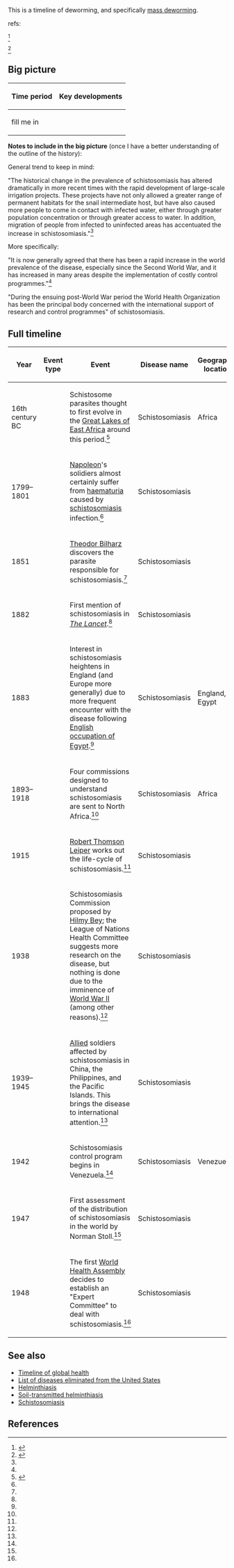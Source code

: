 This is a timeline of deworming, and specifically [[mass deworming]].

refs:

<ref name="curezone">{{cite web |url=http://www.curezone.org/forums/am.asp?i=1565604 |title=History of Deworming Humans |accessdate=April 16, 2016}}</ref>

<ref name="bundy">{{cite web |url=http://www.londonntd.org/sites/www.londonntd.org/files/content/Worms,%20Wisdom%20and%20Wealth.pdf |title=Worms, wisdom, and wealth: why deworming can make economic sense |accessdate=April 16, 2016 |date=2013 |authors=Donald A.P. Bundy, Judd L. Walson, and Kristie L. Watkins}}</ref>

==Big picture==

{| class="sortable wikitable"
! Time period !! Key developments
|-
| fill me in
|}

'''Notes to include in the big picture''' (once I have a better understanding of the outline of the history):

General trend to keep in mind:

"The historical change in the prevalence of schistosomiasis has altered dramatically in more recent times with the rapid development of large-scale irrigation projects.  These projects have not only allowed a greater range of permanent habitats for the snail intermediate host, but have also caused more people to come in contact with infected water, either through greater population concentration or through greater access to water.  In addition, migration of people from infected to uninfected areas has accentuated the increase in schistosomiasis."<ref name=sandbach/>{{rp|262}}

More specifically:

"It is now generally agreed that there has been a rapid increase in the world prevalence of the disease, especially since the Second World War, and it has increased in many areas despite the implementation of costly control programmes."<ref name=sandbach/>{{rp|262}}

"During the ensuing post-World War period the World Health Organization has been the principal body concerned with the international support of research and control programmes" of schistosomiasis.{{rp|266}}

==Full timeline==

{| class="sortable wikitable"
! Year !! Event type !! Event !! Disease name !! Geographic location
|-
| 16th century BC || || Schistosome parasites thought to first evolve in the [[Great Lakes of East Africa]] around this period.<ref name="sandbach">{{cite web |url=http://www.ncbi.nlm.nih.gov/pmc/articles/PMC1081781/pdf/medhist00110-0029.pdf |title=The History of Schistosomiasis Research and Policy for Its Control |accessdate=April 16, 2016 |date=July 1976 |last=Sandbach |first=F. R.}}</ref> || Schistosomiasis || Africa
|-
| 1799–1801 || || [[Napoleon]]'s solidiers almost certainly suffer from [[haematuria]] caused by [[schistosomiasis]] infection.<ref name=sandbach/> || Schistosomiasis ||
|-
| 1851 || || [[Theodor Bilharz]] discovers the parasite responsible for schistosomiasis.<ref name=sandbach/> || Schistosomiasis ||
|-
| 1882 || || First mention of schistosomiasis in ''[[The Lancet]]''.<ref name=sandbach/> || Schistosomiasis ||
|-
| 1883 || || Interest in schistosomiasis heightens in England (and Europe more generally) due to more frequent encounter with the disease following [[History of Egypt under the British|English occupation of Egypt]].<ref name=sandbach/> || Schistosomiasis || England, Egypt
|-
| 1893–1918 || || Four commissions designed to understand schistosomiasis are sent to North Africa.<ref name=sandbach/> || Schistosomiasis || Africa
|-
| 1915 || || [[Robert Thomson Leiper]] works out the life-cycle of schistosomiasis.<ref name=sandbach/> || Schistosomiasis ||
|-
| 1938 || || Schistosomiasis Commission proposed by [[Hilmy Bey]]; the League of Nations Health Committee suggests more research on the disease, but nothing is done due to the imminence of [[World War II]] (among other reasons).<ref name=sandbach/> || Schistosomiasis ||
|-
| 1939–1945 || || [[Allies of World War II|Allied]] soldiers affected by schistosomiasis in China, the Philippines, and the Pacific Islands. This brings the disease to international attention.<ref name=sandbach/> || Schistosomiasis ||
|-
| 1942 || || Schistosomiasis control program begins in Venezuela.<ref name=sandbach/> || Schistosomiasis || Venezuela
|-
| 1947 || || First assessment of the distribution of schistosomiasis in the world by Norman Stoll.<ref name=sandbach/> || Schistosomiasis ||
|-
| 1948 || || The first [[World Health Assembly]] decides to establish an "Expert Committee" to deal with schistosomiasis.<ref name=sandbach/> || Schistosomiasis ||
|}

==See also==

*[[Timeline of global health]]
*[[List of diseases eliminated from the United States]]
*[[Helminthiasis]]
*[[Soil-transmitted helminthiasis]]
*[[Schistosomiasis]]

==References==

{{reflist|30em}}

